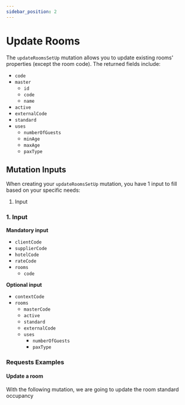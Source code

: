 ```yaml
---
sidebar_position: 2
---
```




# Update Rooms

The `updateRoomsSetUp` mutation allows you to update existing rooms' properties (except the room code). The returned fields include:

* `code`
* `master`
	* `id`
	* `code`
	* `name`
* `active`
* `externalCode`
* `standard`
* `uses`
	* `numberOfGuests`
	* `minAge`
	* `maxAge`
	* `paxType`

## Mutation Inputs

When creating your `updateRoomsSetUp` mutation, you have 1 input to fill based on your specific needs:

1. Input

### 1. Input   

**Mandatory input**
* `clientCode`
* `supplierCode`
* `hotelCode`
* `rateCode`
* `rooms`
	* `code`

**Optional input**
* `contextCode`
* `rooms`
	* `masterCode`
	* `active`
	* `standard`
	* `externalCode`
	* `uses`
		* `numberOfGuests`
		* `paxType`

### Requests Examples

#### Update a room

With the following mutation, we are going to update the room standard occupancy

<GraphqlSample query={updateRoomsSetUpMutation} variables={updateRoomsSetUpVariables} />